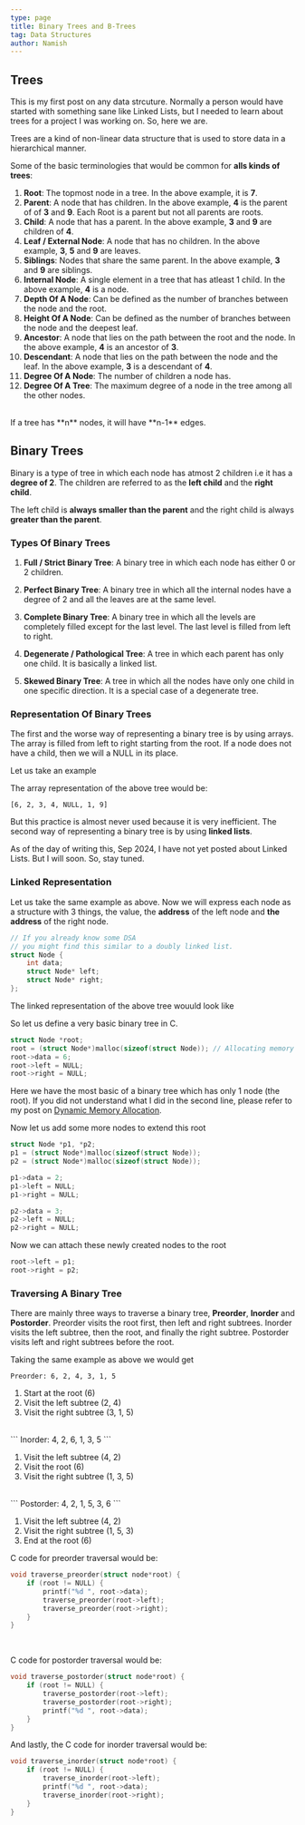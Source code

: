 ```yaml
---
type: page
title: Binary Trees and B-Trees
tag: Data Structures
author: Namish
---
```


## Trees

<Diagram src="/trees/tree-header.png"/>

<div className="bg-blue-300/10 my-4 dark:bg-surface-blue/30 border-l-[1px] rounded-r-md border-primary dark:text-primary text-blue-500 text-[16px] p-3">
This is my first post on any data strcuture. Normally a person would have started with something sane like Linked Lists, but I needed to learn about trees for a project I was working on. So, here we are.
</div>

Trees are a kind of non-linear data structure that is used to store data in a hierarchical manner.

Some of the basic terminologies that would be common for **alls kinds of trees**:

1. **Root**: The topmost node in a tree. In the above example, it is **7**.
2. **Parent**: A node that has children. In the above example, **4** is the parent of of **3** and **9**. Each Root is a parent but not all parents are roots.
3. **Child**: A node that has a parent. In the above example, **3** and **9** are children of **4**.
4. **Leaf / External Node**: A node that has no children. In the above example, **3**, **5** and **9** are leaves.
5. **Siblings**: Nodes that share the same parent. In the above example, **3** and **9** are siblings.
6. **Internal Node**: A single element in a tree that has atleast 1 child. In the above example, **4** is a node.
7. **Depth Of A Node**: Can be defined as the number of branches between the node and the root.
8. **Height Of A Node**: Can be defined as the number of branches between the node and the deepest leaf.
9. **Ancestor**: A node that lies on the path between the root and the node. In the above example, **4** is an ancestor of **3**.
10. **Descendant**: A node that lies on the path between the node and the leaf. In the above example, **3** is a descendant of **4**.
11. **Degree Of A Node**: The number of children a node has.
12. **Degree Of A Tree**: The maximum degree of a node in the tree among all the other nodes.
<br/>
If a tree has **n** nodes, it will have **n-1** edges.

## Binary Trees

<Diagram src="/trees/valid-bintree.png"/>

Binary is a type of tree in which each node has atmost 2 children i.e it has a **degree of 2**. The children are referred to as the **left child** and the **right child**.

The left child is **always smaller than the parent** and the right child is always **greater than the parent**.


### Types Of Binary Trees

<Diagram src="/trees/types-of-binary-trees.png"/>

1. **Full / Strict Binary Tree**: A binary tree in which each node has either 0 or 2 children.

2. **Perfect Binary Tree**: A binary tree in which all the internal nodes have a degree of 2 and all the leaves are at the same level.

3. **Complete Binary Tree**: A binary tree in which all the levels are completely filled except for the last level. The last level is filled from left to right.

4. **Degenerate / Pathological Tree**: A tree in which each parent has only one child. It is basically a linked list.

5. **Skewed Binary Tree**: A tree in which all the nodes have only one child in one specific direction. It is a special case of a degenerate tree.


### Representation Of Binary Trees

The first and the worse way of representing a binary tree is by using arrays. The array is filled from left to right starting from the root. If a node does not have a child, then we will a NULL in its place.

Let us take an example

<Diagram src="/trees/example.png"/>

The array representation of the above tree would be:

```
[6, 2, 3, 4, NULL, 1, 9]
```

But this practice is almost never used because it is very inefficient. The second way of representing a binary tree is by using **linked lists**.

<div className="bg-blue-300/10 my-4 dark:bg-surface-blue/30 border-l-[1px] rounded-r-md border-primary dark:text-primary text-blue-500 text-[16px] p-3">
As of the day of writing this, Sep 2024, I have not yet posted about Linked Lists. But I will soon. So, stay tuned.
</div>

### Linked Representation

<Diagram src="/trees/example.png"/>

Let us take the same example as above. Now we will express each node as a structure with 3 things, the value, the **address** of the left node and **the  address** of the right node.

```c
// If you already know some DSA
// you might find this similar to a doubly linked list.
struct Node {
    int data;
    struct Node* left;
    struct Node* right;
};
```

The linked representation of the above tree wouuld look like

<Diagram src="/trees/linked-representation.png"/>

So let us define a very basic binary tree in C.

```c
struct Node *root;
root = (struct Node*)malloc(sizeof(struct Node)); // Allocating memory for the root node
root->data = 6;
root->left = NULL;
root->right = NULL;
```

Here we have the most basic of a binary tree which has only 1 node (the root). If you did not understand what I did in the second line, please refer to my post on [Dynamic Memory Allocation](/pre/memory).

Now let us add some more nodes to extend this root

```c
struct Node *p1, *p2;
p1 = (struct Node*)malloc(sizeof(struct Node));
p2 = (struct Node*)malloc(sizeof(struct Node));

p1->data = 2;
p1->left = NULL;
p1->right = NULL;

p2->data = 3;
p2->left = NULL;
p2->right = NULL;
```

Now we can attach these newly created nodes to the root

```c
root->left = p1;
root->right = p2;
```

### Traversing A Binary Tree

There are mainly three ways to traverse a binary tree, **Preorder**, **Inorder** and **Postorder**. Preorder visits the root first, then left and right subtrees. Inorder visits the left subtree, then the root, and finally the right subtree. Postorder visits left and right subtrees before the root.

<Diagram src="/trees/traversal.png"/>

Taking the same example as above we would get

```
Preorder: 6, 2, 4, 3, 1, 5
```

1. Start at the root (6)
2. Visit the left subtree (2, 4)
3. Visit the right subtree (3, 1, 5)

<br/>
```
Inorder: 4, 2, 6, 1, 3, 5
```

1. Visit the left subtree (4, 2)
2. Visit the root (6)
3. Visit the right subtree (1, 3, 5)

<br/>
```
Postorder: 4, 2, 1, 5, 3, 6
```

1. Visit the left subtree (4, 2)
2. Visit the right subtree (1, 5, 3)
3. End at the root (6)

C code for preorder traversal would be:

```c
void traverse_preorder(struct node*root) {
    if (root != NULL) {
        printf("%d ", root->data);
        traverse_preorder(root->left);
        traverse_preorder(root->right);
    }
}
```
<br/>

C code for postorder traversal would be:

```c
void traverse_postorder(struct node*root) {
    if (root != NULL) {
        traverse_postorder(root->left);
        traverse_postorder(root->right);
        printf("%d ", root->data);
    }
}
```

And lastly, the C code for inorder traversal would be:

```c
void traverse_inorder(struct node*root) {
    if (root != NULL) {
        traverse_inorder(root->left);
        printf("%d ", root->data);
        traverse_inorder(root->right);
    }
}
```
